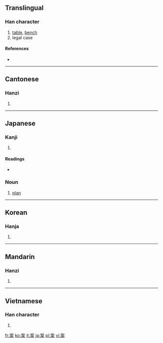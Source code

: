 ==Translingual==

===Han character===
{{Han char|rn=75|rad=木|as=06|sn=10|four=3090<sub>4</sub>|canj=十女木 (JVD)}}

# [[table]], [[bench]]
# legal case

====References====
* {{Han ref|kx=0525.090|dkj=14762|dj=0914.030|hdz=21207.080|uh=6848|ud=26696|bh=AED7|bd=44759}}

----

==Cantonese==

===Hanzi===
{{yue-hanzi|jyut=|y=ngon3, on3}}

# {{defn|Cantonese}}

----

==Japanese==

===Kanji===
{{ja-kanji|grade=4|rs=木06}}

# {{defn|Japanese}}

====Readings====
* {{ja-readings|on=[[あん]] ([[an]])|kun=[[つくえ]] ([[tsukue]]), [[かんがえる]] ([[kangaeru]])}}

===Noun===
{{ja-noun|k|hira=あん|rom=an}}

# [[plan]]

----

==Korean==

===Hanja===
{{ko-hanja|hangeul=안|eumhun=|rv=an|mr=an|y=an}}

# {{defn|Korean}}

----

==Mandarin==

===Hanzi===
{{cmn-hanzi|pin=[[àn]] ([[an4]])|wg=an<sup>4</sup>}}

# {{defn|Mandarin}}

----

==Vietnamese==

===Han character===
{{vi-hantu|Án}}

# {{defn|Vietnamese}}

[[fr:案]]
[[ko:案]]
[[it:案]]
[[ja:案]]
[[pl:案]]
[[vi:案]]